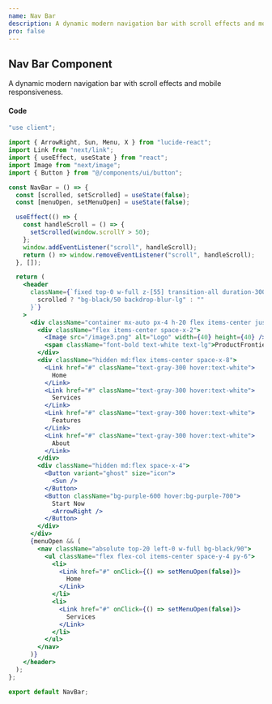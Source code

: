 ```yaml
---
name: Nav Bar
description: A dynamic modern navigation bar with scroll effects and mobile responsiveness.
pro: false
---
```



## Nav Bar Component

A dynamic modern navigation bar with scroll effects and mobile responsiveness.

<NavBar />

#### Code
```jsx
"use client";

import { ArrowRight, Sun, Menu, X } from "lucide-react";
import Link from "next/link";
import { useEffect, useState } from "react";
import Image from "next/image";
import { Button } from "@/components/ui/button";

const NavBar = () => {
  const [scrolled, setScrolled] = useState(false);
  const [menuOpen, setMenuOpen] = useState(false);

  useEffect(() => {
    const handleScroll = () => {
      setScrolled(window.scrollY > 50);
    };
    window.addEventListener("scroll", handleScroll);
    return () => window.removeEventListener("scroll", handleScroll);
  }, []);

  return (
    <header
      className={`fixed top-0 w-full z-[55] transition-all duration-300 ${
        scrolled ? "bg-black/50 backdrop-blur-lg" : ""
      }`}
    >
      <div className="container mx-auto px-4 h-20 flex items-center justify-between">
        <div className="flex items-center space-x-2">
          <Image src="/image3.png" alt="Logo" width={40} height={40} />
          <span className="font-bold text-white text-lg">ProductFrontiers</span>
        </div>
        <div className="hidden md:flex items-center space-x-8">
          <Link href="#" className="text-gray-300 hover:text-white">
            Home
          </Link>
          <Link href="#" className="text-gray-300 hover:text-white">
            Services
          </Link>
          <Link href="#" className="text-gray-300 hover:text-white">
            Features
          </Link>
          <Link href="#" className="text-gray-300 hover:text-white">
            About
          </Link>
        </div>
        <div className="hidden md:flex space-x-4">
          <Button variant="ghost" size="icon">
            <Sun />
          </Button>
          <Button className="bg-purple-600 hover:bg-purple-700">
            Start Now
            <ArrowRight />
          </Button>
        </div>
      </div>
      {menuOpen && (
        <nav className="absolute top-20 left-0 w-full bg-black/90">
          <ul className="flex flex-col items-center space-y-4 py-6">
            <li>
              <Link href="#" onClick={() => setMenuOpen(false)}>
                Home
              </Link>
            </li>
            <li>
              <Link href="#" onClick={() => setMenuOpen(false)}>
                Services
              </Link>
            </li>
          </ul>
        </nav>
      )}
    </header>
  );
};

export default NavBar;
